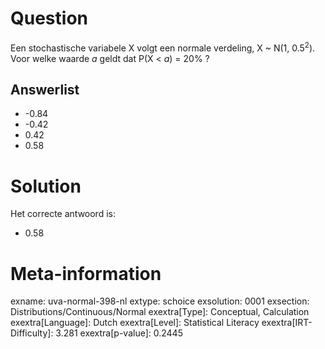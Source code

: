 Question
========

Een stochastische variabele X volgt een normale verdeling, X \~ N(1,
0.5^2^). Voor welke waarde *a* geldt dat P(X \< *a*) = 20% ?

Answerlist
----------

* -0.84
* -0.42
* 0.42
* 0.58

Solution
========

Het correcte antwoord is: 

* 0.58

Meta-information
================
exname: uva-normal-398-nl
extype: schoice
exsolution: 0001
exsection: Distributions/Continuous/Normal
exextra[Type]: Conceptual, Calculation
exextra[Language]: Dutch
exextra[Level]: Statistical Literacy
exextra[IRT-Difficulty]: 3.281
exextra[p-value]: 0.2445

